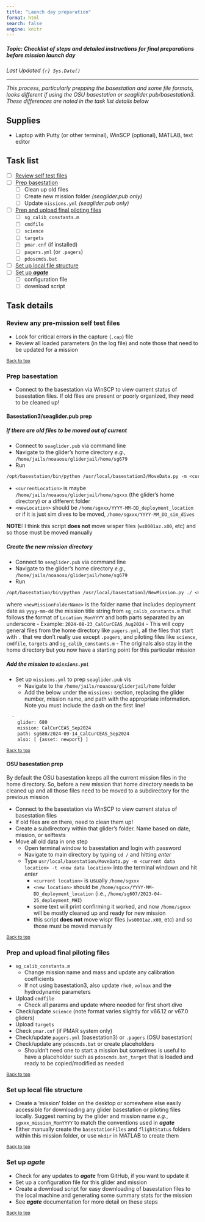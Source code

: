 ```yaml
---
title: "Launch day preparation"
format: html
search: false
engine: knitr
---
```


##### Topic: Checklist of steps and detailed instructions for final preparations before mission launch day

*Last Updated `{r} Sys.Date()`*

---


*This process, particularly prepping the basestation and some file formats, looks different if using the OSU basestation or seaglider.pub/basestation3. These differences are noted in the task list details below*

## Supplies

- Laptop with Putty (or other terminal), WinSCP (optional), MATLAB, text editor

## Task list
- [ ] [Review self test files](#review-any-pre-mission-self-test-files)
- [ ] [Prep basestation](#prep-basestation)
  - [ ] Clean up old files
  - [ ] Create new mission folder *(seaglider.pub only)*
  - [ ] Update `missions.yml` *(seaglider.pub only)*
- [ ] [Prep and upload final piloting files](#prep-and-upload-final-piloting-files)
  - [ ] `sg_calib_constants.m`
  - [ ] `cmdfile`
  - [ ] `science`
  - [ ] `targets`
  - [ ] `pmar.cnf` (if installed)
  - [ ] `pagers.yml` (or `.pagers`)
  - [ ] `pdoscmds.bat`
- [ ] [Set up local file structure](#set-up-local-file-structure)
- [ ] [Set up *__agate__*](#set-up-agate)
  - [ ] configuration file 
  - [ ] download script

## Task details

### Review any pre-mission self test files

- Look for critical errors in the capture (`.cap`) file
- Review all loaded parameters (in the log file) and note those that need to be updated for a mission

<sub>[Back to top](#)</sub>

### Prep basestation

- Connect to the basestation via WinSCP to view current status of basestation files. If old files are present or poorly organized, they need to be cleaned up!

#### Basestation3/seaglider.pub prep

##### If there are old files to be moved out of current

- Connect to `seaglider.pub` via command line
- Navigate to the glider’s home directory *e.g.*, `/home/jails/noaaosu/gliderjail/home/sg679`
- Run 

```default
/opt/basestation/bin/python /usr/local/basestation3/MoveData.py -m <currentLocation> -t <newLocation>
```

  - `<currentLocation>` is maybe `/home/jails/noaaosu/gliderjail/home/sgxxx` (the glider's home directory) or a different folder
  - `<newLocation>` should be `/home/sgxxx/YYYY-MM-DD_deployment_location` or if it is just sim dives to be moved, `/home/sgxxx/YYYY-MM_DD_sim_dives`
  
**NOTE:** I think this script **does not** move wisper files (`ws0001az.x00`, etc) and so those must be moved manually

##### Create the new mission directory

- Connect to `seaglider.pub` via command line
- Navigate to the glider’s home directory *e.g.*, `/home/jails/noaaosu/gliderjail/home/sg679`
- Run 
```default
/opt/basestation/bin/python /usr/local/basestation3/NewMission.py ./ <newMissionFolderName>
``` 
where `<newMissionFolderName>` is the folder name that includes deployment date as `yyyy-mm-dd` the mission title string from `sg_calib_constants.m` that follows the format of `Location_MonYYYY` and both parts separated by an underscore
  - Example: `2024-08-23_CalCurCEAS_Aug2024`
- This will copy general files from the home directory like `pagers.yml`, all the files that start with `.` that we don’t really use except `.pagers`, and piloting files like `science`, `cmdfile`, `targets` and `sg_calib_constants.m`
- The originals also stay in the home directory but you now have a starting point for this particular mission

##### Add the mission to `missions.yml`

- Set up `missions.yml` to prep `seaglider.pub` vis
  - Navigate to the `/home/jails/noaaosu/gliderjail/home` folder
  - Add the below under the `missions:` section, replacing the glider number, mission name, and path with the appropriate information. Note you must include the dash on the first line!
  
```default
  - 
    glider: 680
    mission: CalCurCEAS_Sep2024
    path: sg680/2024-09-14_CalCurCEAS_Sep2024
    also: [ {asset: newport} ]
```
<sub>[Back to top](#)</sub>

#### OSU basestation prep

By default the OSU basestation keeps all the current mission files in the home directory. So, before a new mission that home directory needs to be cleaned up and all those files need to be moved to a subdirectory for the previous mission

- Connect to the basestation via WinSCP to view current status of basestation files
- If old files are on there, need to clean them up!
- Create a subdirectory within that glider’s folder. Name based on date, mission, or selftests
- Move all old data in one step
  - Open terminal window to basestation and login with password
  - Navigate to main directory by typing `cd /` and hitting *enter*
  - Type `usr/local/basestation/MoveData.py -m <current data location> -t <new data location>` into the terminal windown and hit *enter*
    - `<current location>` is usually `/home/sgxxx`
    - `<new location>` should be `/home/sgxxx/YYYY-MM-DD_deployment_location`
(i.e., `/home/sg607/2023-04-25_deployment_MHI`)
    - some text will print confirming it worked, and now `/home/sgxxx` will be mostly cleaned up and ready for new mission
    - this script **does not** move wispr files (`ws0001az.x00`, etc) and so those must be moved manually
  
<sub>[Back to top](#)</sub>  
    
### Prep and upload final piloting files
- `sg_calib_constants.m`
  - Change mission name and mass and update any calibration coefficients
  - If not using basestation3, also update `rho0`, `volmax` and the hydrodynamic parameters
- Upload `cmdfile`
  - Check all params and update where needed for first short dive
- Check/update `science` (note format varies slightly for v66.12 or v67.0 gliders)
- Upload `targets`
- Check `pmar.cnf` (if PMAR system only)
- Check/update `pagers.yml` (basestation3) or `.pagers` (OSU basestation)
- Check/update any `pdoscmds.bat` or create placeholders
  - Shouldn't need one to start a mission but sometimes is useful to have a placeholder such as `pdoscmds.bat_target` that is loaded and ready to be copied/modified as needed
  
<sub>[Back to top](#)</sub>

### Set up local file structure

- Create a 'mission' folder on the desktop or somewhere else easily accessible for downloading any glider basestation or piloting files locally. Suggest naming by the glider and mission name *e.g.*, `sgxxx_mission_MonYYYY` to match the conventions used in *__agate__*
- Either manually create the  `basestationFiles` and `flightStatus` folders within this mission folder, or use `mkdir` in MATLAB to create them

<sub>[Back to top](#)</sub>

### Set up *__agate__*

- Check for any updates to *__agate__* from GitHub, if you want to update it
- Set up a configuration file for this glider and mission
- Create a download script for easy downloading of basestation files to the local machine and generating some summary stats for the mission
- See *__agate__* documentation for more detail on these steps

<sub>[Back to top](#)</sub>












